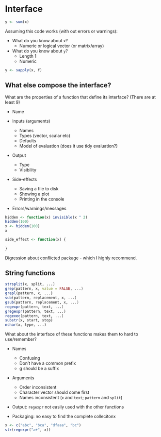 # Interface

```r
y <- sum(x)
```

Assuming this code works (with out errors or warnings):

* What do you know about `x`?
  * Numeric or logical vector (or matrix/array)
  
* What do you know about `y`?
  * Length 1
  * Numeric
  
```r
y <- sapply(x, f)
```

## What else compose the interface?

What are the properties of a function that define its interface? (There are at least 9)

* Name

* Inputs (arguments)
  * Names
  * Types (vector, scalar etc) 
  * Defaults
  * Model of evaluation (does it use tidy evaluation?)

* Output
  * Type
  * Visibility

* Side-effects
  * Saving a file to disk
  * Showing a plot
  * Printing in the console

* Errors/warnings/messages

```r
hidden <- function(x) invisible(x ^ 2)
hidden(100)
x <- hidden(100)
x

side_effect <- function(x) {
  
}
```

Digression about conflicted package - which I highly recommend.

## String functions

```r
strsplit(x, split, ...)
grep(pattern, x, value = FALSE, ...)
grepl(pattern, x, ...)
sub(pattern, replacement, x, ...)
gsub(pattern, replacement, x, ...)
regexpr(pattern, text, ...)
gregexpr(pattern, text, ...)
regexec(pattern, text, ...)
substr(x, start, stop)
nchar(x, type, ...)
```

What about the interface of these functions makes them to hard to use/remember?

* Names
  * Confusing
  * Don't have a common prefix
  * g should be a suffix

* Arguments
  * Order inconsistent
  * Character vector should come first
  * Names inconsistent (`x` and `text`; `pattern` and `split`)

* Output: `regexpr` not easily used with the other functions
  
* Packaging: no easy to find the complete collecitonx
  
```r
x <- c("abc", "bca", "dfaaa", "bc")
str(regexpr("a+", x))
```

